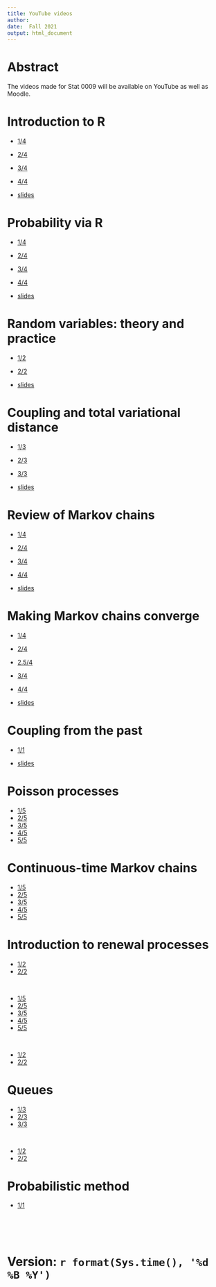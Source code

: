 ```yaml
---
title: YouTube videos
author: 
date:  Fall 2021
output: html_document
---
```


# Abstract

The videos made for Stat 0009 will be available on YouTube as well as Moodle.

# Introduction to R

* [1/4](https://youtu.be/Wca7VHwQ_cE)
* [2/4](https://youtu.be/v0MNnDjDMrM)
* [3/4](https://youtu.be/So3qZfFavU8)
* [4/4](https://youtu.be/16N5ZmMyuyM)

* [slides](https://tsoo-math.github.io/ucl/intro-R-slides.html)


#  Probability via R 

* [1/4](https://youtu.be/am_TzZu9Dp0)
* [2/4](https://youtu.be/8lPWEGHjCHw)
* [3/4](https://youtu.be/8Ql7twLM5bE)
* [4/4](https://youtu.be/lNl6rayqQ_A)

* [slides](https://tsoo-math.github.io/ucl/prob-viaR-slides.html)

#  Random variables: theory and practice

* [1/2](https://youtu.be/P_q-673VUQE)
* [2/2](https://youtu.be/NoJi2rqJI4k)

* [slides](https://tsoo-math.github.io/ucl/randomTP-slides.html)


#  Coupling and total variational distance

* [1/3](https://youtu.be/DNWD7gTKBT8)
* [2/3](https://youtu.be/wILoCQnhUJ4)
* [3/3](https://youtu.be/ktpnxFVTGoU)

*  [slides](https://tsoo-math.github.io/ucl/TV.html)

#  Review of Markov chains

*  [1/4](https://youtu.be/J9n_jw8p2U8)
*  [2/4](https://youtu.be/98ryYhma6S8)
*  [3/4](https://youtu.be/lIWpSvivKM8)
*  [4/4](https://youtu.be/Of7w6MQ2y_0)

*  [slides](https://tsoo-math.github.io/ucl/reviewMC-slides.html)

# Making Markov chains converge

*  [1/4](https://youtu.be/JjQ59Ox1PeU) 
*  [2/4](https://youtu.be/CmLUGaCUDe8)
*  [2.5/4](https://youtu.be/ZpjB0vU6lZU)  
*  [3/4](https://youtu.be/oM1ZPVx6cKE)
*  [4/4](https://youtu.be/Y282zep9Fdc)

* [slides](https://tsoo-math.github.io/ucl/reviewMC-slides.html)



#  Coupling from the past

*  [1/1](https://youtu.be/-5CuiH9iNFQ)

* [slides](https://tsoo-math.github.io/ucl/coupling-from-past.html)

#  Poisson processes

*  [1/5](https://youtu.be/vfm0MUAPjrU) 
*  [2/5](https://youtu.be/q9nCwd2lOOs)
*  [3/5](https://youtu.be/kRNnssm2uxA)
*  [4/5](https://youtu.be/o0BHijuwsrY)
*  [5/5](https://youtu.be/5YLQ5ZM2dj4)


#  Continuous-time Markov chains


*  [1/5](https://youtu.be/XyFZsqkW3Kg) 
*  [2/5](https://youtu.be/yhtCy1PtgJo)
*  [3/5](https://youtu.be/IcPc_LMpQ_c)
*  [4/5](https://youtu.be/NaZbxNoI-dw)
*  [5/5](https://youtu.be/nqJZtI8ELeM)



# Introduction to renewal processes

*  [1/2](https://youtu.be/X2iDldle0XU) 
*  [2/2](https://youtu.be/vgQ9q-JB7xU)

<br>

*  [1/5](https://youtu.be/tawiVwrFxIQ)
*  [2/5](https://youtu.be/ET7UAdqIzU4)
*  [3/5](https://youtu.be/_WDzuwzCEpY)
*  [4/5](https://youtu.be/UxGZv5_bDuY)
*  [5/5](https://youtu.be/drwL5dzx1uE)


<br>

*  [1/2](https://youtu.be/c1AApfMUGsQ) 
*  [2/2](https://youtu.be/YF6NKz6Dclw)


# Queues

*  [1/3](https://youtu.be/ohb5-aJtgOk) 
*  [2/3](https://youtu.be/V1wjLKLuIOs)
*  [3/3](https://youtu.be/-nJ1viaP9ic)

<br>

*  [1/2](https://youtu.be/AmyiKeGlDo0) 
*  [2/2](https://youtu.be/4qGkG61_U38)

#  Probabilistic method

*  [1/1](https://youtu.be/SPDty9gXCGA)


<br>
<br>
<br>


# Version: `r format(Sys.time(), '%d %B %Y')`


<br>
<br>
